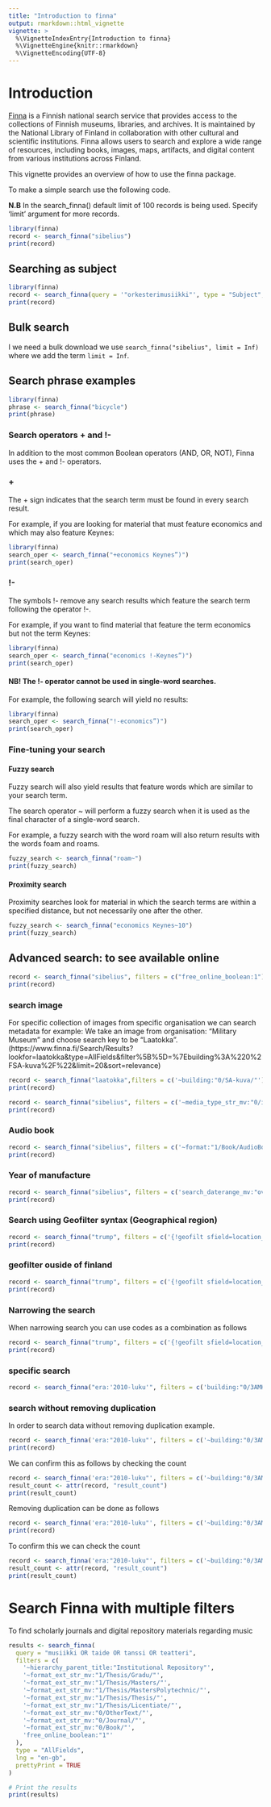 ```yaml
---
title: "Introduction to finna"
output: rmarkdown::html_vignette
vignette: >
  %\VignetteIndexEntry{Introduction to finna}
  %\VignetteEngine{knitr::rmarkdown}
  %\VignetteEncoding{UTF-8}
---
```


# Introduction


[Finna](https://www.finna.fi/) is a Finnish national search service that provides access to the collections of Finnish museums, libraries, and archives. It is maintained by the National Library of Finland in collaboration with other cultural and scientific institutions. Finna allows users to search and explore a wide range of resources, including books, images, maps, artifacts, and digital content from various institutions across Finland.

This vignette provides an overview of how to use the finna package.

To make a simple search use the following code.

**N.B** In the search_finna() default limit of 100 records is being used. Specify 'limit' argument for more records.


```r
library(finna)
record <- search_finna("sibelius")
print(record)
```

## Searching as subject

```r
library(finna)
record <- search_finna(query = '"orkesterimusiikki"', type = "Subject", lng = "en-gb")
print(record)
```
## Bulk search 
 
 I we need a bulk download we use
`search_finna("sibelius", limit = Inf)` where we add the term `limit = Inf`.

## Search phrase examples
```r
library(finna)
phrase <- search_finna("bicycle")
print(phrase)
```


### Search operators + and !-
In addition to the most common Boolean operators (AND, OR, NOT), Finna uses the + and !- operators.

### +

The + sign indicates that the search term must be found in every search result.

For example, if you are looking for material that must feature economics and which may also feature Keynes:

```r
library(finna)
search_oper <- search_finna("+economics Keynes”)")
print(search_oper)
```

### !-

The symbols !- remove any search results which feature the search term following the operator !-.

For example, if you want to find material that feature the term economics but not the term Keynes:


```r
library(finna)
search_oper <- search_finna("economics !-Keynes”)")
print(search_oper)
```

#### NB! The !- operator cannot be used in single-word searches.

For example, the following search will yield no results:

```r
library(finna)
search_oper <- search_finna("!-economics”)")
print(search_oper)
```

### Fine-tuning your search

#### Fuzzy search

Fuzzy search will also yield results that feature words which are similar to your search term.

The search operator ~ will perform a fuzzy search when it is used as the final character of a single-word search.

For example, a fuzzy search with the word roam will also return results with the words foam and roams.

```r
fuzzy_search <- search_finna("roam~")
print(fuzzy_search)
```

#### Proximity search

Proximity searches look for material in which the search terms are within a 
specified distance, but not necessarily one after the other.

```r
fuzzy_search <- search_finna("economics Keynes~10")
print(fuzzy_search)
```

## Advanced search: to see available online


```r
record <- search_finna("sibelius", filters = c("free_online_boolean:1"))
print(record)
```

### search image

For specific collection of images from specific organisation we can search metadata for example: We take an image from organisation: "Military Museum" and choose search key to be "Laatokka". (https://www.finna.fi/Search/Results?lookfor=laatokka&type=AllFields&filter%5B%5D=%7Ebuilding%3A%220%2FSA-kuva%2F%22&limit=20&sort=relevance)

```r
record <- search_finna("laatokka",filters = c('~building:"0/SA-kuva/"'))
print(record)
```


```r
record <- search_finna("sibelius", filters = c('~media_type_str_mv:"0/image/"'))
print(record)
```


### Audio book

```r
record <- search_finna("sibelius", filters = c('~format:"1/Book/AudioBook/"'))
print(record)
```

### Year of manufacture

```r
record <- search_finna("sibelius", filters = c('search_daterange_mv:"overlap|[-5000 TO 5000]"'))
print(record)
```

### Search using Geofilter syntax (Geographical region)

```r
record <- search_finna("trump", filters = c('{!geofilt sfield=location_geo pt=61.663987171517796,24.17263895273209 d=212.53603751769646}'))
print(record)
```

### geofilter ouside of finland


```r
record <- search_finna("trump", filters = c('{!geofilt sfield=location_geo pt=39.3130504637139,-76.33021295070648 d=281.83790818401854}'))
print(record)
```

### Narrowing the search 

When narrowing search you can  use codes as a combination as follows

```r
record <- search_finna("trump", filters = c('{!geofilt sfield=location_geo pt=61.663987171517796,24.17263895273209 d=212.53603751769646},author_facet:"Häkkinen,Hannu"'))
print(record)
```


### specific search 

```r
record <- search_finna("era:'2010-luku'", filters = c('building:"0/3AMK/"'))

```

### search without removing duplication

In order to search data without removing duplication
example.

```r
record <- search_finna('era:"2010-luku"', filters = c('~building:"0/3AMK/"', 'finna.deduplication:"1"'))
print(record)
```
We can confirm this as follows by checking the count

```r
record <- search_finna('era:"2010-luku"', filters = c('~building:"0/3AMK/"', 'finna.deduplication:"1"'))
result_count <- attr(record, "result_count")
print(result_count)
```

Removing duplication can be done as follows

```r
record <- search_finna('era:"2010-luku"', filters = c('~building:"0/3AMK/"', 'finna.deduplication:"0"'))
print(record)
```

To confirm this we can check the count 

```r
record <- search_finna('era:"2010-luku"', filters = c('~building:"0/3AMK/"', 'finna.deduplication:"0"'))
result_count <- attr(record, "result_count")
print(result_count)
```

# Search Finna with multiple filters 
To find scholarly journals and digital repository materials regarding music 

```r
results <- search_finna(
  query = "musiikki OR taide OR tanssi OR teatteri",
  filters = c(
    '~hierarchy_parent_title:"Institutional Repository"',
    '~format_ext_str_mv:"1/Thesis/Gradu/"',
    '~format_ext_str_mv:"1/Thesis/Masters/"',
    '~format_ext_str_mv:"1/Thesis/MastersPolytechnic/"',
    '~format_ext_str_mv:"1/Thesis/Thesis/"',
    '~format_ext_str_mv:"1/Thesis/Licentiate/"',
    '~format_ext_str_mv:"0/OtherText/"',
    '~format_ext_str_mv:"0/Journal/"',
    '~format_ext_str_mv:"0/Book/"',
    'free_online_boolean:"1"'
  ),
  type = "AllFields",
  lng = "en-gb",
  prettyPrint = TRUE
)

# Print the results
print(results)
```
